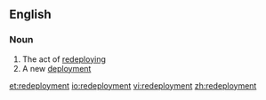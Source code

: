 ==English==

===Noun===
{{en-noun}}

# The act of [[redeploy]]ing
# A new [[deployment]]

[[et:redeployment]]
[[io:redeployment]]
[[vi:redeployment]]
[[zh:redeployment]]